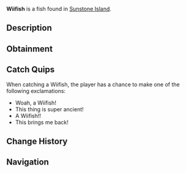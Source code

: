 {{FishInfobox
|image          = Wiifish.png
|rarity         = Legendary
|sea            = First Sea
|location       = [[Sunstone Island]]
|sublocation    = 
|sources        = Fishing Rod
|radar_location = 
|prog_speed     = -20
|xp             = 500
|weather        = 
|time           = 
|season         = Autumn
|bait           = 
|base_weight    = 40
|base_value     = 1200
|weight_range   = 20
|base_chance    = 1
|base_resil     = 40
}}
'''Wiifish''' is a {{Rarity|Legendary}} fish found in [[Sunstone Island]].

== Description ==
{{Description|The Wiifish is a legendary tropic fish that can only be found in the saltwater’s Sunstone Island during the day. They are an extremely old fish, dating back over 230,000,000 years ago. While the Wiifish is a slow swimmer, they can put up an immense fight for even advanced anglers.|Bestiary Entry}}

== Obtainment ==
{{Description|Found rarely near Sunstone Island during the day.|Bestiary Hint}}
{{Fish Availability|
Sunstone Island
|top_rods      = 
Great Rod of Oscar\34144.69\98388.62;
Leviathan's Fang Rod\31570.71\145712.38;
Astralhook Rod\30914.97\99216.98;
Ethereal Prism Rod\30789.2\99353.51;
Seraphic Rod\28853.68\100144.28;
Resourceful Rod\24175.61\81831.25;
Destiny Rod\25493.41\91155.65;
Trident Rod\26279.13\135095.37;
Free Spirit Rod\24277.11\124803.39;
No-Life Rod\27744.85\106951.52;
Lucky Rod\16473.45\79185.54;
Fast Rod\18922.64\95992.75;
Long Rod\16142.34\73391;
Rod Of The Forgotten Fang\26816.98\98061.25;
Challenger's Rod\25347.12\98944.05;
Rod Of The Exalted One\24091.8\91387.86;
Rod Of The Depths\23784.69\89156.22;
Zeus Rod\22589.13\91215.9;
Verdant Shear Rod\21913.75\90972.17;
Blazebringer Rod\21484.06\87144.34;
Depthseeker Rod\20125.53\84284.3;
Avalanche Rod\18084.15\75736.65;
Volcanic Rod\17610.47\72171.09;
Steady Rod\5592.96\25517.15
|recommended   = Ethereal Prism Rod
}}

== Catch Quips ==
When catching a Wiifish, the player has a chance to make one of the following exclamations:
* Woah, a Wiifish!
* This thing is super ancient!
* A Wiifish!!
* This brings me back!

== Change History ==
{{Change History|{{subst:Current Version}}}}

== Navigation ==
{{Fish Navbox|Sunstone Island}}